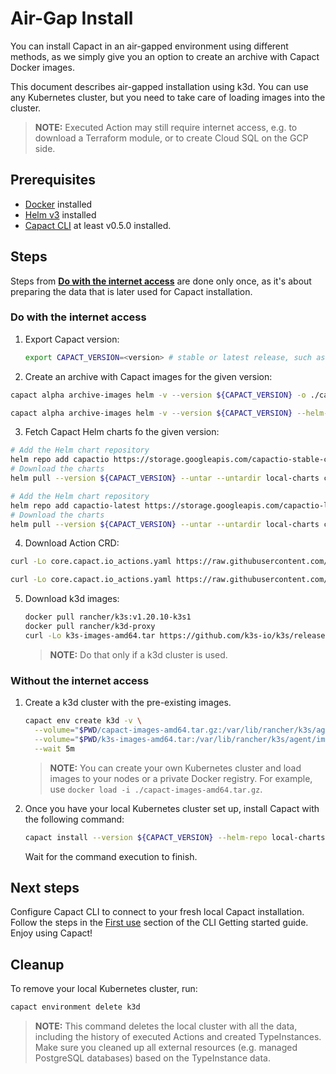# Air-Gap Install

You can install Capact in an air-gapped environment using different methods, as we simply give you an option to create an archive with Capact Docker images.

This document describes air-gapped installation using k3d. You can use any Kubernetes cluster, but you need to take care of loading images into the cluster.

> **NOTE:** Executed Action may still require internet access, e.g. to download a Terraform module, or to create Cloud SQL on the GCP side.

## Prerequisites

- [Docker](https://www.docker.com/) installed
- [Helm v3](https://helm.sh/docs/intro/install/) installed
- [Capact CLI](../cli/getting-started.mdx#install) at least v0.5.0 installed.

## Steps

Steps from [**Do with the internet access**](#do-with-the-internet-access) are done only once, as it's about preparing the data that is later used for Capact installation.

### Do with the internet access

1. Export Capact version:

   ```bash
   export CAPACT_VERSION=<version> # stable or latest release, such as `0.5.0` or `0.4.0-580e820`
   ```

2. Create an archive with Capact images for the given version:


<div className="tab-container-nested">
<Tabs
	groupId="ref"
	defaultValue="stable"
	values={[
		{label: 'Stable', value: 'stable'},
		{label: 'Latest', value: 'latest'},
	]}>
<TabItem value="stable">

```bash
capact alpha archive-images helm -v --version ${CAPACT_VERSION} -o ./capact-images-amd64.tar.gz --compress gzip
```

</TabItem>
<TabItem value="latest">

```bash
capact alpha archive-images helm -v --version ${CAPACT_VERSION} --helm-repo @latest -o ./capact-images-amd64.tar.gz --compress gzip
```

</TabItem>
</Tabs>
</div>

3. Fetch Capact Helm charts fo the given version:

<div className="tab-container-nested">
<Tabs
	groupId="ref"
	defaultValue="stable"
	values={[
		{label: 'Stable', value: 'stable'},
		{label: 'Latest', value: 'latest'},
	]}>
<TabItem value="stable">

```bash
# Add the Helm chart repository
helm repo add capactio https://storage.googleapis.com/capactio-stable-charts
# Download the charts
helm pull --version ${CAPACT_VERSION} --untar --untardir local-charts capactio/argo capactio/capact capactio/cert-manager capactio/ingress-controller capactio/kubed capactio/monitoring capactio/neo4j
```

</TabItem>
<TabItem value="latest">

```bash
# Add the Helm chart repository
helm repo add capactio-latest https://storage.googleapis.com/capactio-latest-charts
# Download the charts
helm pull --version ${CAPACT_VERSION} --untar --untardir local-charts capactio-latest/argo capactio-latest/capact capactio-latest/cert-manager capactio-latest/ingress-controller capactio-latest/kubed capactio-latest/monitoring capactio-latest/neo4j
```

</TabItem>
</Tabs>
</div>

4. Download Action CRD:

<div className="tab-container-nested">
<Tabs
	groupId="ref"
	defaultValue="stable"
	values={[
		{label: 'Stable', value: 'stable'},
		{label: 'Latest', value: 'latest'},
	]}>
<TabItem value="stable">

```bash
curl -Lo core.capact.io_actions.yaml https://raw.githubusercontent.com/capactio/capact/v${CAPACT_VERSION}/deploy/kubernetes/crds/core.capact.io_actions.yaml
```

</TabItem>
<TabItem value="latest">

```bash
curl -Lo core.capact.io_actions.yaml https://raw.githubusercontent.com/capactio/capact/main/deploy/kubernetes/crds/core.capact.io_actions.yaml
```

</TabItem>
</Tabs>
</div>

5. Download k3d images:

   ```bash
   docker pull rancher/k3s:v1.20.10-k3s1
   docker pull rancher/k3d-proxy
   curl -Lo k3s-images-amd64.tar https://github.com/k3s-io/k3s/releases/download/v1.20.10%2Bk3s1/k3s-airgap-images-amd64.tar
   ```

   > **NOTE:** Do that only if a k3d cluster is used.

### Without the internet access

1. Create a k3d cluster with the pre-existing images.

   ```bash
   capact env create k3d -v \
     --volume="$PWD/capact-images-amd64.tar.gz:/var/lib/rancher/k3s/agent/images/capact-images-amd64.tar.gz@server[*];agent[*]" \
     --volume="$PWD/k3s-images-amd64.tar:/var/lib/rancher/k3s/agent/images/k3s-images-amd64.tar@server[*];agent[*]" \
     --wait 5m
   ```

   > **NOTE:** You can create your own Kubernetes cluster and load images to your nodes or a private Docker registry. For example, use `docker load -i ./capact-images-amd64.tar.gz`.

2. Once you have your local Kubernetes cluster set up, install Capact with the following command:

	 ```bash
	 capact install --version ${CAPACT_VERSION} --helm-repo local-charts --crd ./core.capact.io_actions.yaml --capact-overrides="hub-public.populator.manifestsLocation.local=true"
	 ```

   Wait for the command execution to finish.

## Next steps

Configure Capact CLI to connect to your fresh local Capact installation. Follow the steps in the [First use](../cli/getting-started.mdx#first-use) section of the CLI Getting started guide. Enjoy using Capact!

## Cleanup

To remove your local Kubernetes cluster, run:

```bash
capact environment delete k3d
```

> **NOTE:** This command deletes the local cluster with all the data, including the history of executed Actions and created TypeInstances. Make sure you cleaned up all external resources (e.g. managed PostgreSQL databases) based on the TypeInstance data.
